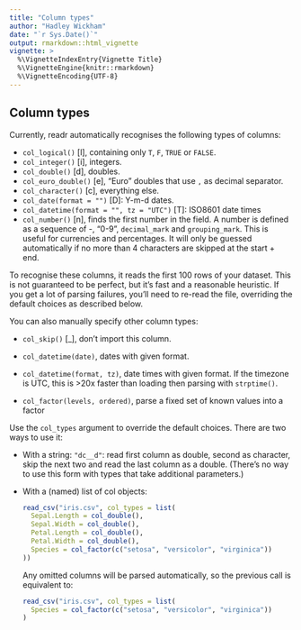 ```yaml
---
title: "Column types"
author: "Hadley Wickham"
date: "`r Sys.Date()`"
output: rmarkdown::html_vignette
vignette: >
  %\VignetteIndexEntry{Vignette Title}
  %\VignetteEngine{knitr::rmarkdown}
  %\VignetteEncoding{UTF-8}
---
```


## Column types

Currently, readr automatically recognises the following types of columns:

* `col_logical()` [l], containing only `T`, `F`, `TRUE` or `FALSE`.
* `col_integer()` [i], integers.
* `col_double()` [d], doubles.
* `col_euro_double()` [e], "Euro" doubles that use `,` as decimal separator.
* `col_character()` [c], everything else.
* `col_date(format = "")` [D]: Y-m-d dates.
* `col_datetime(format = "", tz = "UTC")` [T]: ISO8601 date times
* `col_number()` [n], finds the first number in the field. A number is defined
   as a sequence of -, "0-9", `decimal_mark` and `grouping_mark`. This is
   useful for currencies and percentages. It will only be guessed automatically
   if no more than 4 characters are skipped at the start + end.

To recognise these columns, it reads the first 100 rows of your dataset. This is not guaranteed to be perfect, but it's fast and a reasonable heuristic. If you get a lot of parsing failures, you'll need to re-read the file, overriding the default choices as described below.

You can also manually specify other column types:

* `col_skip()` [_], don't import this column.

* `col_datetime(date)`, dates with given format.

* `col_datetime(format, tz)`, date times with given format. If the timezone
  is UTC, this is >20x faster than loading then parsing with `strptime()`.

* `col_factor(levels, ordered)`, parse a fixed set of known values into a 
  factor

Use the `col_types` argument to override the default choices. There are two ways to use it:

* With a string: `"dc__d"`: read first column as double, second as character,
  skip the next two and read the last column as a double. (There's no way to
  use this form with types that take additional parameters.)

* With a (named) list of col objects:

    ```R
    read_csv("iris.csv", col_types = list(
      Sepal.Length = col_double(),
      Sepal.Width = col_double(),
      Petal.Length = col_double(),
      Petal.Width = col_double(),
      Species = col_factor(c("setosa", "versicolor", "virginica"))
    ))
    ```
    
    Any omitted columns will be parsed automatically, so the previous call is 
    equivalent to:
    
    ```R
    read_csv("iris.csv", col_types = list(
      Species = col_factor(c("setosa", "versicolor", "virginica"))
    )
    ```
